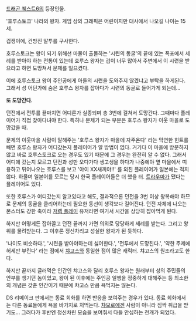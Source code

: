 [[드래곤 퀘스트6]]의 등장인물.

'호루스토크' 나라의 왕자. 게임 상의 그래픽은 어린이지만 대사에서 나오길 나이는 15세.

겁쟁이에, 건방진 말투를 구사한다.

호루스토크는 왕이 되기 위해선 마물이 출몰하는 '시련의 동굴'의 끝에 있는 폭포에서 세례를 받아야 하는 전통이 있는데 호루스 왕자는 겁이 너무 많아서 주변에서 이 시련을 받으라고 하면 도망쳐서 문제를 일으켰다.

이에 호루스토크 왕이 주인공에게 아들의 시련을 도와주지 않겠냐고 부탁을 하게된다. 그래서 성 어딘가에 숨은 호루스 왕자를 잡아다가 시련의 동굴로 들어가게 되는데...

'''또 도망간다.'''

던전에서 전투를 끝마치면 어디론가 실종되며 총 3번에 걸쳐서 도망간다. 그때마다 플레이어가 직접 찾아다녀야 한다. 특히나 문제가 되는 부분은 호루스 왕자가 이웃 마을로 도망갔을 때.

문제의 이웃마을 사람이 말해주는 '호루스 왕자가 마을에 자주온다' 라는 막연한 힌트를 빼면 호루스 왕자가 어디갔는지 플레이어가 알 방법이 없다. 거기다 이 마을에 방문하지 않고 바로 호루스토크로 오는 경우도 있기 때문에 그 경우는 완전히 알 수 없다. 그래서 어디에 갔는지 모르고 던전과 성만 오다가다 생고생을 하다가 나중에야 옆 마을에서 띠용하고 튀어나오는 호루스를 보고 '야이 XX새끼야!!' 를 외친 플레이어가 일본에는 적지 않다. 하물며 일본어를 모르는 당시 한국 플레이어들은 더 했을 터. [[트라우마]]가 됐다는 플레이어도 있다.

또한 호루스가 어디갔는지 알고있다고 해도, 결과적으론 던전을 3번 이상 왕복해야 하므로 문제의 동굴을 클리어하는데 필요한 동선이 생각보다 길어진다. 던전 자체에 나오는 몬스터도 강한 축이라 [[저렙 플레이]] 유저라면 여기서 시간을 상당히 잡아먹게 된다.

하지만 어떻게든 잡아끌고 던전 끝까지 가면 의외로 당당하게 세례를 받는다. 그리고 왕위를 물려받는다. 그 이후론 정신차리고 성실한 왕자가 된 듯하다.

'나이도 비슷하다.', '시련을 받아야하는데 싫어한다.', '전투에서 도망친다.', '약한 주제에 허세만 부린다' 라는 점에서 [[챠고스]]와 동일한 점이 많은 캐릭터. 챠고스의 원조라고도 한다.

하지만 끝까지 글러먹은 인간인 챠고스와 달리 호루스 왕자는 원래부터 성의 주민들의 안부를 챙기던 놈이었고, 왕이 된 이후에는 주인공 일행을 정중하게 대해주는 등 최소한의 개념은 갖춘 인간이기 때문에 챠고스 만큼 욕먹지는 않는다.

DS 리메이크 판에서는 동료 회화를 하면 반응을 보여주는 경우가 있다. 동료 회화에서는 다른 동료들에게 욕을 바가지로 처먹는다. [[챠모로]]에겐 사람이 아니라 짐짝 취급을 받기도... 그러다가 후반엔 정신차린 모습을 보여줘서 다들 안심하는 전개가 되었다.
